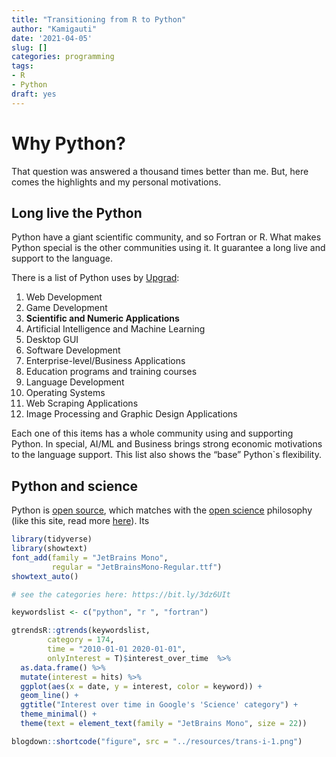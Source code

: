 ```yaml
---
title: "Transitioning from R to Python"
author: "Kamigauti"
date: '2021-04-05'
slug: []
categories: programming
tags:
- R
- Python
draft: yes
---
```


# Why Python?

That question was answered a thousand times better than me. But, here comes the highlights and my personal motivations.

## Long live the Python

Python have a giant scientific community, and so Fortran or R. What makes Python special is the other communities using it. It guarantee a long live and support to the language.

There is a list of Python uses by [Upgrad](https://www.upgrad.com/blog/python-applications-in-real-world/#2_Game_Development):

1.  Web Development
2.  Game Development
3.  **Scientific and Numeric Applications**
4.  Artificial Intelligence and Machine Learning
5.  Desktop GUI
6.  Software Development
7.  Enterprise-level/Business Applications
8.  Education programs and training courses
9.  Language Development
10. Operating Systems
11. Web Scraping Applications
12. Image Processing and Graphic Design Applications

Each one of this items has a whole community using and supporting Python. In special, AI/ML and Business brings strong economic motivations to the language support. This list also shows the "base" Python\`s flexibility.

## Python and science

Python is [open source](https://opensource.org/osd), which matches with the [open science](https://www.fosteropenscience.eu/content/what-open-science-introduction) philosophy (like this site, read more [here](https://www.americanscientist.org/blog/macroscope/the-world-of-science-blogging)). Its

```r
library(tidyverse)
library(showtext)
font_add(family = "JetBrains Mono",
         regular = "JetBrainsMono-Regular.ttf")
showtext_auto()
```


```r
# see the categories here: https://bit.ly/3dz6UIt

keywordslist <- c("python", "r ", "fortran")

gtrendsR::gtrends(keywordslist,
        category = 174,
        time = "2010-01-01 2020-01-01",
        onlyInterest = T)$interest_over_time  %>%
  as.data.frame() %>%
  mutate(interest = hits) %>%
  ggplot(aes(x = date, y = interest, color = keyword)) +
  geom_line() +
  ggtitle("Interest over time in Google's 'Science' category") +
  theme_minimal() +
  theme(text = element_text(family = "JetBrains Mono", size = 22))
```

```r
blogdown::shortcode("figure", src = "../resources/trans-i-1.png")
```